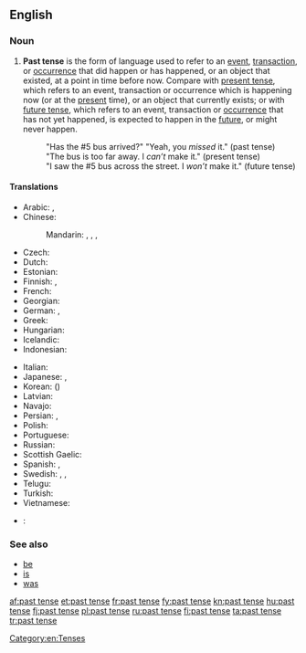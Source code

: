 ==English==

===Noun===
{{wikipedia}}
{{en-noun|head=[[past]] [[tense]]}}

# {{grammar}} '''Past tense''' is the form of language used to refer to an [[event]], [[transaction]], or [[occurrence]] that did happen or has happened, or an object that existed, at a point in time before now. Compare with [[present tense]], which refers to an event, transaction or occurrence which is happening now (or at the [[present]] time), or an object that currently exists; or with [[future tense]], which refers to an event, transaction or [[occurrence]] that has not yet happened, is expected to happen in the [[future]], or might never happen.
#: "Has the #5 bus arrived?" "Yeah, you ''missed'' it." (past tense)
#: "The bus is too far away. I ''can’t'' make it." (present tense)
#: "I saw the #5 bus across the street. I ''won’t'' make it." (future tense)

====Translations====
{{trans-top|form of language}}
* Arabic: {{t-|ar|ماضي|m|tr=māḍī|sc=Arab}}, {{t-|ar|الفعل الماضي|m|tr=al-fiʿl al-māḍī|sc=Arab}}
* Chinese:
*: Mandarin: {{t|cmn|過去時態|sc=Hani}}, {{t|cmn|过去时态|tr=guòqù shítài|sc=Hani}}, {{t|cmn|過去式|sc=Hani}}, {{t|cmn|过去式|tr=guòqù shì|sc=Hani}}
* Czech: {{t-|cs|minulý čas|m}}
* Dutch: {{t+|nl|verleden tijd}}
* Estonian: {{t-|et|minevik}}
* Finnish: {{t+|fi|imperfekti}}, {{t+|fi|kertoma}}
* French: {{t+|fr|passé|m}}
* Georgian: {{t-|ka|ნამყო|tr=namqo|sc=Geor}}
* German: {{t+|de|Vergangenheit|f}}, {{qualifier|preterite}} {{t+|de|Präteritum|n}}
* Greek: {{t+|el|αόριστος|m|tr=aóristos}}
* Hungarian: {{t+|hu|múlt idő}}
* Icelandic: {{t+|is|þátíð|f}}
* Indonesian: {{t-|id|kala lampau}}
{{trans-mid}}
* Italian: {{t+|it|passato|m}}
* Japanese: {{t-|ja|過去時制|tr=かこじせい, kako-jisei|sc=Jpan}}, {{t-|ja|過去形|tr=かこけい, kakokei|sc=Jpan}}
* Korean: {{t+|ko|과거시제|tr=gwageo sije|alt=과거 시제|sc=Kore}} ({{t+|ko|過去時制|sc=Kore}})
* Latvian: {{t|lv|pagātnes laiks|m}}
* Navajo: {{tø|nv|tʼáá íídą́ą́ʼ}}
* Persian: {{t+|fa|ماضی|tr=mâzi|sc=fa-Arab}}, {{t|fa|گذشته|tr=gozašte|sc=fa-Arab}}
* Polish: {{t+|pl|czas przeszły|m}}
* Portuguese: {{t-|pt|tempo passado|m}}
* Russian: {{t+|ru|прошедшее время|n|tr=prošédšeje vrémja}}
* Scottish Gaelic: {{t-|gd|tràth caithte|m}}
* Spanish: {{t-|es|tiempo pasado|m}}, {{t+|es|pretérito}}
* Swedish: {{t+|sv|preteritum}}, {{t-|sv|förfluten tid}}, {{t-|sv|imperfekt}}
* Telugu: {{t+|te|భూతకాలము}}
* Turkish: {{t+|tr|geçmiş zaman}}
* Vietnamese: {{t-|vi|thời quá khứ}}
* {{subst:do}}: {{tø|do|finden}}
{{trans-bottom}}

===See also===
* [[be]]
* [[is]]
* [[was]]

[[Category:en:Tenses]]

[[af:past tense]]
[[et:past tense]]
[[fr:past tense]]
[[fy:past tense]]
[[kn:past tense]]
[[hu:past tense]]
[[fj:past tense]]
[[pl:past tense]]
[[ru:past tense]]
[[fi:past tense]]
[[ta:past tense]]
[[tr:past tense]]